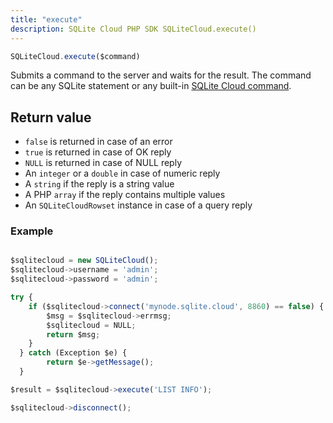 ```yaml
---
title: "execute"
description: SQLite Cloud PHP SDK SQLiteCloud.execute()
---
```


```js
SQLiteCloud.execute($command)
```

Submits a command to the server and waits for the result. The command can be any SQLite statement or any built-in [SQLite Cloud command](/docs/commands).

## Return value
* `false` is returned in case of an error
* `true` is returned in case of OK reply
* `NULL` is returned in case of NULL reply
* An `integer` or a `double` in case of numeric reply
* A `string` if the reply is a string value
* A PHP `array` if the reply contains multiple values
* An `SQLiteCloudRowset` instance in case of a query reply

### Example
```js

$sqlitecloud = new SQLiteCloud();
$sqlitecloud->username = 'admin';
$sqlitecloud->password = 'admin';

try {
	if ($sqlitecloud->connect('mynode.sqlite.cloud', 8860) == false) {
		$msg = $sqlitecloud->errmsg;
		$sqlitecloud = NULL;
		return $msg;
	}
  } catch (Exception $e) {
		return $e->getMessage();
  }

$result = $sqlitecloud->execute('LIST INFO');

$sqlitecloud->disconnect();
```